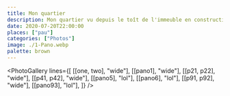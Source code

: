 ```yaml
---
title: Mon quartier
description: Mon quartier vu depuis le toît de l'immeuble en construction.
date: 2020-07-20T22:00:00
places: ["pau"]
categories: ["Photos"]
image: ./1-Pano.webp
palette: brown
---
```



<PhotoGallery
	lines={[
		[[one, two], "wide"],
		[[pano1], "wide"],
		[[p21, p22], "wide"],
		[[p41, p42], "wide"],
		[[pano5], "lol"],
		[[pano6], "lol"],
		[[p91, p92], "wide"],
		[[pano93], "lol"],
	]}
/>
